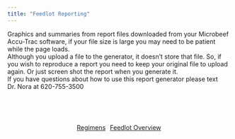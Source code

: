 ```yaml
---
title: "Feedlot Reporting"
---
```


Graphics and summaries from report files downloaded from your Microbeef Accu-Trac software, if your file size is large you may need to be patient while the page loads. <br> Although you upload a file to the generator, it doesn't store that file. So, if you wish to reproduce a report you need to keep your original file to upload again. Or just screen shot the report when you generate it. <br> If you have questions about how to use this report generator please text Dr. Nora at 620-755-3500

<br><br>

::: {style="display: flex; justify-content: center; gap: 10px;"}
<a href="https://lvr-explore.shinyapps.io/FeedlotRegimens/" button type="button" class="btn btn-lg btn-info">Regimens</button> </a>

<a href="https://lvr-explore.shinyapps.io/MicrobeefOverview/" button type="button" class="btn btn-lg btn-info">Feedlot Overview</button> </a>
:::
